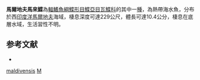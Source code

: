 {{Speciesbox
| taxon = Marleyella maldivensis
| binomial_authority = [[Norman|Norman]], 1939
| status = NE
| status_system = IUCN3.1
| range_map = Marleyella_maldivensis_distribution_map.png
| range_map_width = 240px
| range_map_caption = 馬爾地夫馬來鰈分布圖
}}

'''馬爾地夫馬來鰈'''為[[輻鰭魚綱|輻鰭魚綱]][[鰈形目|鰈形目]][[鰈亞目|鰈亞目]][[瓦鰈科|瓦鰈科]]的其中一[[種|種]]，為熱帶海水魚，分布於西[[印度洋|印度洋]][[馬爾地夫|馬爾地夫]]海域，棲息深度可達229公尺，體長可達10.4公分，棲息在底層水域，生活習性不明。

==参考文献==
*{{FishBase_species|genus=Marleyella|species=maldivensis|year=2014|month=3}}

{{魚類小作品}}
{{Taxonbar}}
[[Category:馬來鰈屬|maldivensis]]
[[Category:1939年描述的魚類|M]]
